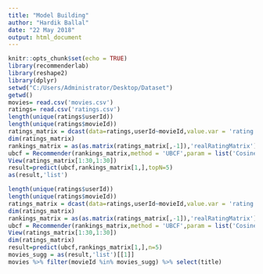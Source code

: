 ---
title: "Model Building"
author: "Hardik Ballal"
date: "22 May 2018"
output: html_document
---

```{r setup, include=FALSE}
knitr::opts_chunk$set(echo = TRUE)
library(recommenderlab)
library(reshape2)
library(dplyr)
setwd("C:/Users/Administrator/Desktop/Dataset")
getwd()
movies= read.csv('movies.csv')
ratings= read.csv('ratings.csv')
length(unique(ratings$userId))
length(unique(ratings$movieId))
ratings_matrix = dcast(data=ratings,userId~movieId,value.var = 'rating')
dim(ratings_matrix)
rankings_matrix = as(as.matrix(ratings_matrix[,-1]),'realRatingMatrix')
ubcf = Recommender(rankings_matrix,method = 'UBCF',param = list('Cosine',nn=30))
View(ratings_matrix[1:30,1:30])
result=predict(ubcf,rankings_matrix[1,],topN=5)
as(result,'list')
```

```{r}
length(unique(ratings$userId))
length(unique(ratings$movieId))
ratings_matrix = dcast(data=ratings,userId~movieId,value.var = 'rating')
dim(ratings_matrix)
rankings_matrix = as(as.matrix(ratings_matrix[,-1]),'realRatingMatrix')
ubcf = Recommender(rankings_matrix,method = 'UBCF',param = list('Cosine',nn=30))
View(ratings_matrix[1:30,1:30])
dim(ratings_matrix)
result=predict(ubcf,rankings_matrix[1,],n=5)
movies_sugg = as(result,'list')[[1]]
movies %>% filter(movieId %in% movies_sugg) %>% select(title)

```
